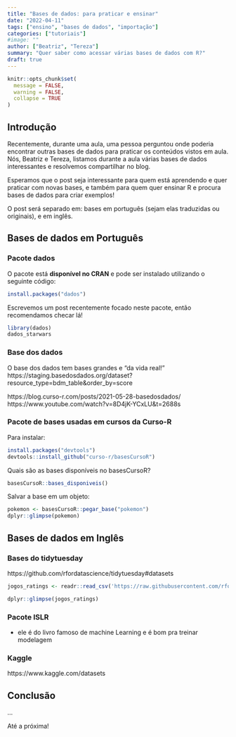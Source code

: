 ```yaml
---
title: "Bases de dados: para praticar e ensinar"
date: "2022-04-11"
tags: ["ensino", "bases de dados", "importação"]
categories: ["tutoriais"]
#image: ""
author: ["Beatriz", "Tereza"]
summary: "Quer saber como acessar várias bases de dados com R?"
draft: true
---
```


```r
knitr::opts_chunk$set(
  message = FALSE, 
  warning = FALSE, 
  collapse = TRUE
)
```

## Introdução

Recentemente, durante uma aula, uma pessoa perguntou onde poderia encontrar outras bases de dados para praticar os conteúdos vistos em aula. Nós, Beatriz e Tereza, listamos durante a aula várias bases de dados interessantes e resolvemos compartilhar no blog.

Esperamos que o post seja interessante para quem está aprendendo e quer praticar com novas bases, e também para quem quer ensinar R e procura bases de dados para criar exemplos!

O post será separado em: bases em português (sejam elas traduzidas ou originais), e em inglês.

## Bases de dados em Português

### Pacote dados

O pacote está **disponível no CRAN** e pode ser instalado utilizando o seguinte código:

```r
install.packages("dados")
```

Escrevemos um post recentemente focado neste pacote, então recomendamos checar lá!

```r
library(dados)
dados_starwars 
```


### Base dos dados

O base dos dados tem bases grandes e "da vida real!"
https://staging.basedosdados.org/dataset?resource_type=bdm_table&order_by=score

https://blog.curso-r.com/posts/2021-05-28-basedosdados/
https://www.youtube.com/watch?v=8D4jK-YCxLU&t=2688s


### Pacote de bases usadas em cursos da Curso-R

Para instalar:

```r
install.packages("devtools")
devtools::install_github("curso-r/basesCursoR")
```

Quais são as bases disponíveis no basesCursoR?

```r
basesCursoR::bases_disponiveis()
```

Salvar a base em um objeto:

```r
pokemon <- basesCursoR::pegar_base("pokemon")
dplyr::glimpse(pokemon)
```


## Bases de dados em Inglês

### Bases do tidytuesday

https://github.com/rfordatascience/tidytuesday#datasets

```r
jogos_ratings <- readr::read_csv('https://raw.githubusercontent.com/rfordatascience/tidytuesday/master/data/2022/2022-01-25/ratings.csv')

dplyr::glimpse(jogos_ratings)
```




###  Pacote ISLR 

- ele é do livro famoso de machine Learning e é bom pra treinar modelagem



### Kaggle

https://www.kaggle.com/datasets




## Conclusão

...


Até a próxima!
